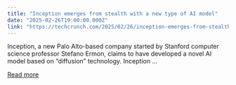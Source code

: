```yaml
---
title: "Inception emerges from stealth with a new type of AI model"
date: "2025-02-26T19:00:00.000Z"
link: "https://techcrunch.com/2025/02/26/inception-emerges-from-stealth-with-a-new-type-of-ai-model/"
---
```


Inception, a new Palo Alto-based company started by Stanford computer science professor Stefano Ermon, claims to have developed a novel AI model based on &#8220;diffusion&#8221; technology. Inception ...

[Read more](https://techcrunch.com/2025/02/26/inception-emerges-from-stealth-with-a-new-type-of-ai-model/)
